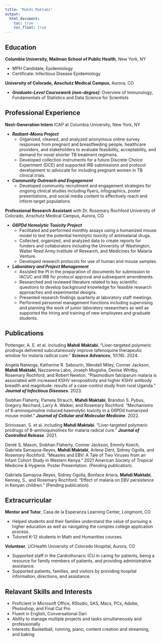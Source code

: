 ```yaml
---
title: "Mahdi Maktabi"
output: 
  html_document:
    toc: true
    toc_float: true
---
```


## Education

**Columbia University, Mailman School of Public Health**, New York, NY

* MPH Candidate, Epidemiology
* Certificate: Infectious Disease Epidemiology

**University of Colorado, Anschutz Medical Campus**, Aurora, CO

* ***Graduate-Level Coursework (non-degree)***: Overview of Immunology, Fundamentals of Statistics and Data Science for Scientists



## Professional Experience

**Next-Generation Intern**
ICAP at Columbia University, New York, NY

* ***Radiant-Moms Project***
  * Organized, cleaned, and analyzed anonymous online survey responses from pregnant and breastfeeding people, healthcare providers, and stakeholders to evaluate feasibility, acceptability, and demand for novel shorter TB treatment regimens. 
  * Developed collection instruments for a future Discrete Choice Experiment (DCE) and supported IRB submissions and protocol development to advocate for including pregnant women in TB clinical trials.

* ***Community Outreach and Engagement***
  * Developed community recruitment and engagement strategies for ongoing clinical studies including flyers, infographics, poster presentations, and social media content to effectively reach and inform target populations.
  
**Professional Research Assistant** with Dr. Rosemary Rochford
University of Colorado, Anschutz Medical Campus, Aurora, CO

* ***G6PDd Hemolytic Toxicity Project***
  * Facilitated and performed monthly assays using a humanized mouse model to test the potential hemolytic toxicity of antimalarial drugs.
  * Collected, organized, and analyzed data to create reports for funders and collaborators including the University of Washington, Walter Reed Army Institute of Research, and Medicines for Malaria Venture.
  * Developed research protocols for use of human and mouse samples.
  
* ***Laboratory and Project Management***
  * Assisted the PI in the preparation of documents for submission to IACUC and IRB for protocol approval and subsequent amendments.
  * Researched and reviewed literature related to key scientific questions to develop background knowledge for feasible research approaches and experimental designs.
  * Presented research findings quarterly at laboratory staff meetings.
  * Performed personnel management functions including supervising and planning the work of junior laboratory researchers as well as supported the hiring and training of new employees and graduate students.


## Publications

Pottenger, A. E. et al. including **Mahdi Maktabi**. “Liver-targeted polymeric prodrugs delivered subcutaneously improve tafenoquine therapeutic window for malaria radical cure.” ***Science Advances***, 10(16). 2024.

Angela Nalwoga, Katherine R. Sabourin, Wendell Miley, Conner Jackson, **Mahdi Maktabi**, Nazzarena Labo, Joseph Mugisha, Denise Whitby, Rosemary Rochford, and Robert Newton. “Plasmodium falciparum malaria is associated with increased KSHV seropositivity and higher KSHV antibody breadth and magnitude: results of a case-control study from rural Uganda.” ***Journal of Infectious Diseases***. 2023. 

Siobhan Flaherty, Pamela Strauch, **Mahdi Maktabi**, Brandon S. Pybus, Gregory Reichard, Larry A. Walker, and Rosemary Rochford. “Mechanisms of 8-aminoquinoline induced haemolytic toxicity in a G6PDd humanized mouse model.” ***Journal of Cellular and Molecular Medicine***. 2022. 

Srinivasan, S. et al. including **Mahdi Maktabi**. "Liver-targeted polymeric prodrugs of 8-aminoquinolines for malaria radical cure.” ***Journal of Controlled Release***. 2021.

Derek S. Mason, Siobhan Flaherty, Conner Jackson, Emmily Koech, Gabriela Samayoa-Reyes, **Mahdi Maktabi**, Arlene Dent, Sidney Ogolla, and Rosemary Rochford. “Measles and EBV: A Tale of Two Viruses from an Infant Cohort Study in Western Kenya.” 2021 American Society of Tropical Medicine & Hygiene. Poster Presentation. (Pending publication).

Gabriela Samayoa-Reyes, Sidney Ogolla, Bonface Ariera, **Mahdi Maktabi**, Kenney, S., and Rosemary Rochford. “Effect of malaria on EBV persistence in Kenyan children.” (Pending publication).


## Extracurricular

**Mentor and Tutor**, Casa de la Esperanza Learning Center, Longmont, CO

* Helped students and their families understand the value of pursuing a higher education as well as navigating the complex college application process.
* Tutored K-12 students in Math and Humanities courses.

**Volunteer**, UCHealth University of Colorado Hospital, Aurora, CO

* Supported staff in the Cardiothoracic ICU in caring for patients, being a resource for family members of patients, and providing administrative assistance.
* Supported patients, families, and visitors by providing hospital information, directions, and assistance.


## Relavant Skills and Interests

* Proficient in Microsoft Office, RStudio, SAS, Macs, PCs, Adobe, Photoshop, and Final Cut Pro
* Fluent in English, Conversational Dari
* Ability to manage multiple projects and tasks simultaneously and professionally
* Interests: Basketball, running, piano, content creation and streaming, and baking